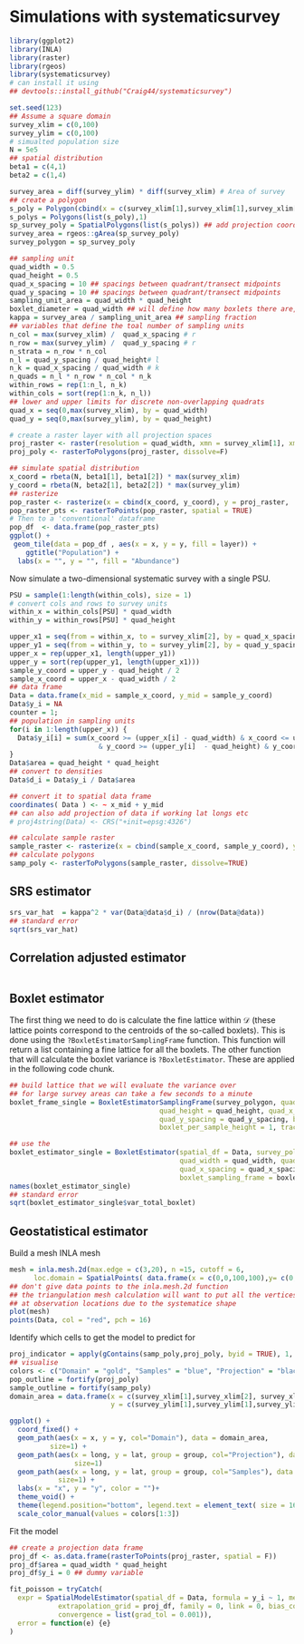 # Simulations with systematicsurvey

```r
library(ggplot2)
library(INLA)
library(raster)
library(rgeos)
library(systematicsurvey)
# can install it using 
## devtools::install_github("Craig44/systematicsurvey")

set.seed(123)
## Assume a square domain
survey_xlim = c(0,100)
survey_ylim = c(0,100)
# simualted population size
N = 5e5 
## spatial distribution
beta1 = c(4,1)
beta2 = c(1,4)

survey_area = diff(survey_ylim) * diff(survey_xlim) # Area of survey
## create a polygon
s_poly = Polygon(cbind(x = c(survey_xlim[1],survey_xlim[1],survey_xlim[2],survey_xlim[2]), y = c(survey_ylim[1],survey_ylim[2],survey_ylim[2],survey_ylim[1])))
s_polys = Polygons(list(s_poly),1)
sp_survey_poly = SpatialPolygons(list(s_polys)) ## add projection coordinater here if you are using
survey_area = rgeos::gArea(sp_survey_poly)
survey_polygon = sp_survey_poly

## sampling unit
quad_width = 0.5
quad_height = 0.5
quad_x_spacing = 10 ## spacings between quadrant/transect midpoints
quad_y_spacing = 10 ## spacings between quadrant/transect midpoints
sampling_unit_area = quad_width * quad_height
boxlet_diameter = quad_width ## will define how many boxlets there are, should be less than quadrant size
kappa = survey_area / sampling_unit_area ## sampling fraction
## variables that define the toal number of sampling units
n_col = max(survey_xlim) /  quad_x_spacing # r
n_row = max(survey_ylim) /  quad_y_spacing # r
n_strata = n_row * n_col
n_l = quad_y_spacing / quad_height# l
n_k = quad_x_spacing / quad_width # k
n_quads = n_l * n_row * n_col * n_k
within_rows = rep(1:n_l, n_k)
within_cols = sort(rep(1:n_k, n_l))
## lower and upper limits for discrete non-overlapping quadrats
quad_x = seq(0,max(survey_xlim), by = quad_width)
quad_y = seq(0,max(survey_ylim), by = quad_height)

# create a raster layer with all projection spaces
proj_raster <- raster(resolution = quad_width, xmn = survey_xlim[1], xmx = survey_xlim[2], ymn = survey_ylim[1], ymx = survey_ylim[2])
proj_poly <- rasterToPolygons(proj_raster, dissolve=F)

## simulate spatial distribution
x_coord = rbeta(N, beta1[1], beta1[2]) * max(survey_xlim)
y_coord = rbeta(N, beta2[1], beta2[2]) * max(survey_ylim)
## rasterize
pop_raster <- rasterize(x = cbind(x_coord, y_coord), y = proj_raster,  field = 1, fun = "sum", na.rm = T)
pop_raster_pts <- rasterToPoints(pop_raster, spatial = TRUE)
# Then to a 'conventional' dataframe
pop_df  <- data.frame(pop_raster_pts)
ggplot() +
 geom_tile(data = pop_df , aes(x = x, y = y, fill = layer)) + 
    ggtitle("Population") +
  labs(x = "", y = "", fill = "Abundance")
```

Now simulate a two-dimensional systematic survey with a single PSU.

```r
PSU = sample(1:length(within_cols), size = 1)
# convert cols and rows to survey units
within_x = within_cols[PSU] * quad_width
within_y = within_rows[PSU] * quad_height

upper_x1 = seq(from = within_x, to = survey_xlim[2], by = quad_x_spacing)
upper_y1 = seq(from = within_y, to = survey_ylim[2], by = quad_y_spacing)
upper_x = rep(upper_x1, length(upper_y1))
upper_y = sort(rep(upper_y1, length(upper_x1)))
sample_y_coord = upper_y - quad_height / 2
sample_x_coord = upper_x - quad_width / 2
## data frame
Data = data.frame(x_mid = sample_x_coord, y_mid = sample_y_coord)
Data$y_i = NA
counter = 1;
## population in sampling units
for(i in 1:length(upper_x)) {
  Data$y_i[i] = sum(x_coord >= (upper_x[i] - quad_width) & x_coord <= upper_x[i] 
                      & y_coord >= (upper_y[i]  - quad_height) & y_coord <= upper_y[i])
}
Data$area = quad_height * quad_height
## convert to densities
Data$d_i = Data$y_i / Data$area

## convert it to spatial data frame
coordinates( Data ) <- ~ x_mid + y_mid
## can also add projection of data if working lat longs etc
# proj4string(Data) <- CRS("+init=epsg:4326")

## calculate sample raster
sample_raster <- rasterize(x = cbind(sample_x_coord, sample_y_coord), y = proj_raster,  field = 1, fun = "sum", na.rm = T)
## calculate polygons
samp_poly <- rasterToPolygons(sample_raster, dissolve=TRUE)
```

## SRS estimator
```r

srs_var_hat  = kappa^2 * var(Data@data$d_i) / (nrow(Data@data))
## standard error
sqrt(srs_var_hat)
```
## Correlation adjusted estimator
```r

```
## Boxlet estimator

The first thing we need to do is calculate the fine lattice within $\mathcal{D}$ (these lattice points correspond to the centroids of the so-called boxlets). This is done using the `?BoxletEstimatorSamplingFrame` function. This function will return a list containing a fine lattice for all the boxlets. The other function that will calculate the boxlet variance is `?BoxletEstimator`. These are applied in the following code chunk.

```r
## build lattice that we will evaluate the variance over
## for large survey areas can take a few seconds to a minute
boxlet_frame_single = BoxletEstimatorSamplingFrame(survey_polygon, quad_width = quad_width,
                                     quad_height = quad_height, quad_x_spacing = quad_x_spacing,
                                     quad_y_spacing = quad_y_spacing, boxlet_per_sample_width = 1, 
                                     boxlet_per_sample_height = 1, trace = F)

## use the 
boxlet_estimator_single = BoxletEstimator(spatial_df = Data, survey_polygon = survey_polygon,
                                          quad_width = quad_width, quad_height = quad_height, 
                                          quad_x_spacing = quad_x_spacing, quad_y_spacing = quad_y_spacing, 
                                          boxlet_sampling_frame = boxlet_frame_single)
names(boxlet_estimator_single)
## standard error
sqrt(boxlet_estimator_single$var_total_boxlet)
```
## Geostatistical estimator

Build a mesh INLA mesh

```r
mesh = inla.mesh.2d(max.edge = c(3,20), n =15, cutoff = 6, 
      loc.domain = SpatialPoints( data.frame(x = c(0,0,100,100),y= c(0,100,100,0))))
## don't give data points to the inla.mesh.2d function
## the triangulation mesh calculation will want to put all the vertices 
## at observation locations due to the systematice shape
plot(mesh)
points(Data, col = "red", pch = 16)
```

Identify which cells to get the model to predict for

```r
proj_indicator = apply(gContains(samp_poly,proj_poly, byid = TRUE), 1, any)
## visualise
colors <- c("Domain" = "gold", "Samples" = "blue", "Projection" = "black")
pop_outline = fortify(proj_poly)
sample_outline = fortify(samp_poly)
domain_area = data.frame(x = c(survey_xlim[1],survey_xlim[2], survey_xlim[2], survey_xlim[1],survey_xlim[1]),
                         y = c(survey_ylim[1],survey_ylim[1],survey_ylim[2],survey_ylim[2],survey_ylim[1]))

ggplot() +
  coord_fixed() +
  geom_path(aes(x = x, y = y, col="Domain"), data = domain_area, 
          size=1) +
  geom_path(aes(x = long, y = lat, group = group, col="Projection"), data = pop_outline, 
                size=1) 
  geom_path(aes(x = long, y = lat, group = group, col="Samples"), data = sample_outline, 
            size=1) +
  labs(x = "x", y = "y", color = "")+ 
  theme_void() +
  theme(legend.position="bottom", legend.text = element_text( size = 16)) +
  scale_color_manual(values = colors[1:3])
```


Fit the model

```r
## create a projection data frame
proj_df <- as.data.frame(rasterToPoints(proj_raster, spatial = F))
proj_df$area = quad_width * quad_height
proj_df$y_i = 0 ## dummy variable

fit_poisson = tryCatch(
  expr = SpatialModelEstimator(spatial_df = Data, formula = y_i ~ 1, mesh = mesh, 
            extrapolation_grid = proj_df, family = 0, link = 0, bias_correct = T, 
            convergence = list(grad_tol = 0.001)),
  error = function(e) {e}
)
```


